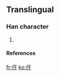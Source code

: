 ==Translingual==

===Han character===
{{Han char|rn=9|rad=人|as=03|sn=5|four=|canj=人一木 (OMD)}}

# {{defn|Han}}

====References====
{{Han ref|kx=0094.051|dkj=|dj=|hdz=|uh=3435|ud=13365|bh=|bd=}}



[[fr:㐵]]
[[ko:㐵]]